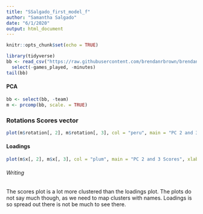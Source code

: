 ```yaml
---
title: "SSalgado_first_model_f"
author: "Samantha Salgado"
date: "6/1/2020"
output: html_document
---
```


```r
knitr::opts_chunk$set(echo = TRUE)
```


```r
library(tidyverse)
bb <- read_csv("https://raw.githubusercontent.com/brendanrbrown/brendanrbrown.github.io/master/nba-teams-2017.csv") %>%
  select(-games_played, -minutes)
tail(bb)


```

#### PCA
```r
bb <- select(bb, -team)
m <- prcomp(bb, scale. = TRUE)
```


### Rotations Scores vector
```r
plot(m$rotation[, 2], m$rotation[, 3], col = "peru", main = "PC 2 and 3 Loadings", xlab = "PC2", ylab = "PC 3")
```

#### Loadings

```r
plot(m$x[, 2], m$x[, 3], col = "plum", main = "PC 2 and 3 Scores", xlab = "PC2", ylab = "PC 3")
```

###### Writing
The scores plot is a lot more clustered than the loadings plot. The plots do not say much though, as we need to map clusters with names. Loadings is so spread out there is not be much to see there. 




